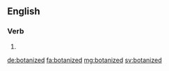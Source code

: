 ==English==

===Verb===
{{head|en|verb form}}

# {{en-past of|botanize}}

[[de:botanized]]
[[fa:botanized]]
[[mg:botanized]]
[[sv:botanized]]